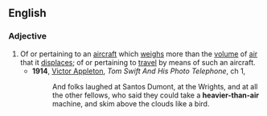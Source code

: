 ==English==

===Adjective===
{{en-adj|pos=[[heavier]]-[[than]]-[[air]]|-}}

#Of or pertaining to an [[aircraft]] which [[weigh]]s more than the [[volume]] of [[air]] that it [[displaces]]; of or pertaining to [[travel]] by means of such an aircraft.
#*'''1914''', [[w:Victor_Appleton|Victor Appleton]], ''Tom Swift And His Photo Telephone'', ch 1,
#*:And folks laughed at Santos Dumont, at the Wrights, and at all the other fellows, who said they could take a '''heavier-than-air''' machine, and skim above the clouds like a bird.